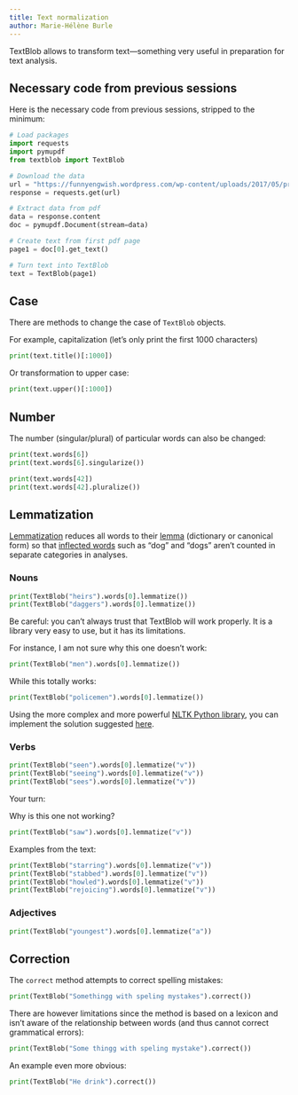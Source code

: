```yaml
---
title: Text normalization
author: Marie-Hélène Burle
---
```


:::{.def}

TextBlob allows to transform text—something very useful in preparation for text analysis.

:::

:::{.callout-note collapse="true"}

## Necessary code from previous sessions

Here is the necessary code from previous sessions, stripped to the minimum:

```python
# Load packages
import requests
import pymupdf
from textblob import TextBlob

# Download the data
url = "https://funnyengwish.wordpress.com/wp-content/uploads/2017/05/pratchett_terry_wyrd_sisters_-_royallib_ru.pdf"
response = requests.get(url)

# Extract data from pdf
data = response.content
doc = pymupdf.Document(stream=data)

# Create text from first pdf page
page1 = doc[0].get_text()

# Turn text into TextBlob
text = TextBlob(page1)
```

:::

## Case

There are methods to change the case of `TextBlob` objects.

For example, capitalization (let's only print the first 1000 characters)

```python
print(text.title()[:1000])
```

Or transformation to upper case:

```python
print(text.upper()[:1000])
```

## Number

The number (singular/plural) of particular words can also be changed:

```python
print(text.words[6])
print(text.words[6].singularize())
```

```python
print(text.words[42])
print(text.words[42].pluralize())
```

## Lemmatization



[Lemmatization](https://en.wikipedia.org/wiki/Lemmatization) reduces all words to their [lemma](https://en.wikipedia.org/wiki/Lemma_(morphology)) (dictionary or canonical form) so that [inflected words](https://en.wikipedia.org/wiki/Inflection) such as "dog" and "dogs" aren't counted in separate categories in analyses.

### Nouns

```python
print(TextBlob("heirs").words[0].lemmatize())
print(TextBlob("daggers").words[0].lemmatize())
```

:::{.note}

Be careful: you can't always trust that TextBlob will work properly. It is a library very easy to use, but it has its limitations.

For instance, I am not sure why this one doesn't work:

```python
print(TextBlob("men").words[0].lemmatize())
```

While this totally works:

```python
print(TextBlob("policemen").words[0].lemmatize())
```

Using the more complex and more powerful [NLTK Python library](https://www.nltk.org/), you can implement the solution suggested [here](https://stackoverflow.com/a/22358166/9210961).

:::

### Verbs

```python
print(TextBlob("seen").words[0].lemmatize("v"))
print(TextBlob("seeing").words[0].lemmatize("v"))
print(TextBlob("sees").words[0].lemmatize("v"))
```

:::{.exo}

:::{.yourturn}

Your turn:

:::

Why is this one not working?

```python
print(TextBlob("saw").words[0].lemmatize("v"))
```

:::

Examples from the text:

```python
print(TextBlob("starring").words[0].lemmatize("v"))
print(TextBlob("stabbed").words[0].lemmatize("v"))
print(TextBlob("howled").words[0].lemmatize("v"))
print(TextBlob("rejoicing").words[0].lemmatize("v"))
```

### Adjectives

```python
print(TextBlob("youngest").words[0].lemmatize("a"))
```
## Correction

The `correct` method attempts to correct spelling mistakes:

```python
print(TextBlob("Somethingg with speling mystakes").correct())
```

:::{.note}

There are however limitations since the method is based on a lexicon and isn't aware of the relationship between words (and thus cannot correct grammatical errors):

```python
print(TextBlob("Some thingg with speling mystake").correct())
```

An example even more obvious:

```python
print(TextBlob("He drink").correct())
```

:::

